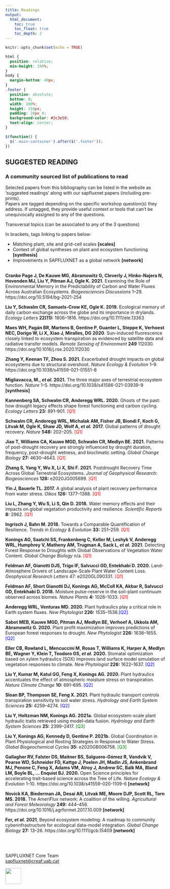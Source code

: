 ```yaml
---
title: Readings
output: 
  html_document:
    toc: true
    toc_float: true
    toc_depth: 2
---
```

<style>
.title{
    display: none;
}
.tocify-extend-page { 
  height: 100px !important;
}
</style>

```r
knitr::opts_chunk$set(echo = TRUE)
```

```css
html {
  position: relative;
  min-height: 100%;
}
body {
  margin-bottom: 40px;
}
.footer {
  position: absolute;
  bottom: 0;
  width: 100%;
  height: 150px;
  padding: 20px 0;
  background-color: #2c3e50;
  text-align: center;
}
```

```js
$(function() {
  $('.main-container').after($('.footer'));
})
```
<style>
body {
text-align: left}
.tocify-extend-page { 
  height: 50px !important;
}
</style>

## SUGGESTED READING

### A community sourced list of publications to read

Selected papers from this bibliography can be listed in the website as ‘suggested readings’ along with our sapfluxnet papers (including pre-prints). 
<br>
Papers are tagged depending on the specific workshop question(s) they address. If untagged, they provide useful context or tools that can’t be unequivocally assigned to any of the questions. 

Transversal topics (can be associated to any of the 3 questions) 

In brackets, tags linking to papers below:

  +   Matching plant, site and grid-cell scales <b>[scales]</b>
  +   Context of global syntheses on plant and ecosystem functioning <b>[synthesis]</b>
  +   Improvements in SAPFLUXNET as a global network <b>[network]</b>
<br>
<br>

<b>Cranko Page J, De Kauwe MG, Abramowitz G, Cleverly J, Hinko-Najera N, Hovenden MJ, Liu Y, Pitman AJ, Ogle K. 2021.</b> Examining the Role of Environmental Memory in the Predictability of Carbon and Water Fluxes Across Australian Ecosystems. <em>Biogeosciences Discussions</em> 1–29. https://doi.org/10.5194/bg-2021-254 

<b>Liu Y, Schwalm CR, Samuels-Crow KE, Ogle K. 2019.</b> Ecological memory of daily carbon exchange across the globe and its importance in drylands. <em>Ecology Letters</em> <b>22(11):</b> 1806–1816. https://doi.org/10.1111/ele.13363 

<b>Maes WH, Pagán BR, Martens B, Gentine P, Guanter L, Steppe K, Verhoest NEC, Dorigo W, Li X, Xiao J, Miralles, DG 2020</b>. Sun-induced fluorescence closely linked to ecosystem transpiration as evidenced by satellite data and radiative transfer models. <em>Remote Sensing of Environment</em> <b>249</b> 112030. https://doi.org/10.1016/j.rse.2020.112030 

<b>Zhang Y, Keenan TF, Zhou S. 2021.</b> Exacerbated drought impacts on global ecosystems due to structural overshoot. <em>Nature Ecology & Evolution</em> 1–9. https://doi.org/10.1038/s41559-021-01551-8 

<b>Migliavacca, M., <em>et al.</em> 2021.</b> The three major axes of terrestrial ecosystem function. <em>Nature</em> 1–5. https://doi.org/10.1038/s41586-021-03939-9 <b>[synthesis]</b>

<b>Kannenberg SA, Schwalm CR, Anderegg WRL. 2020.</b> Ghosts of the past: how drought legacy effects shape forest functioning and carbon cycling. <em>Ecology Letters</em> <b>23:</b> 891–901. <span style="color: red;">[Q1]</span> 

<b>Schwalm CR, Anderegg WRL, Michalak AM, Fisher JB, Biondi F, Koch G, Litvak M, Ogle K, Shaw JD, Wolf A, <em>et al.</em> 2017.</b> Global patterns of drought recovery. <em>Nature</em> <b>548:</b> 202–205. <span style="color: red;">[Q1]</span> 

<b>Jiao T, Williams CA, Kauwe MGD, Schwalm CR, Medlyn BE. 2021.</b> Patterns of post-drought recovery are strongly influenced by drought duration, frequency, post-drought wetness, and bioclimatic setting. <em>Global Change Biology</em> <b>27:</b> 4630–4643. <span style="color: red;">[Q1]</span> 

<b>Zhang S, Yang Y, Wu X, Li X, Shi F. 2021.</b> Postdrought Recovery Time Across Global Terrestrial Ecosystems. <em>Journal of Geophysical Research: Biogeosciences</em> <b>126:</b> e2020JG005699. <span style="color: red;">[Q1]</span> 

<b>Yin J, Bauerle TL. 2017.</b> A global analysis of plant recovery performance from water stress. <em>Oikos</em> <b>126:</b> 1377–1388. <span style="color: red;">[Q1]</span> 

<b>Liu L, Zhang Y, Wu S, Li S, Qin D. 2018.</b> Water memory effects and their impacts on global vegetation productivity and resilience. <em>Scientific Reports</em> <b>8:</b> 2962. <span style="color: red;">[Q1]</span> 

<b>Ingrisch J, Bahn M. 2018.</b> Towards a Comparable Quantification of Resilience. <em>Trends in Ecology & Evolution</em> <b>33:</b> 251–259. <span style="color: red;">[Q1]</span> 

<b>Konings AG, Saatchi SS, Frankenberg C, Keller M, Leshyk V, Anderegg WRL, Humphrey V, Matheny AM, Trugman A, Sack L, <em>et al.</em> 2021.</b> Detecting Forest Response to Droughts with Global Observations of Vegetation Water Content. <em>Global Change Biology</em> n/a. <span style="color: red;">[Q1]</span> 

<b>Feldman AF, Gianotti DJS, Trigo IF, Salvucci GD, Entekhabi D. 2020.</b> Land-Atmosphere Drivers of Landscape-Scale Plant Water Content Loss. <em>Geophysical Research Letters</em> 47:</b> e2020GL090331. <span style="color: red;">[Q1]</span> 

<b>Feldman AF, Short Gianotti DJ, Konings AG, McColl KA, Akbar R, Salvucci GD, Entekhabi D. 2018.</b> Moisture pulse-reserve in the soil-plant continuum observed across biomes. <em>Nature Plants</em> <b>4:</b> 1026–1033. <span style="color: red;">[Q1]</span> 

<b>Anderegg WRL, Venturas MD. 2020.</b> Plant hydraulics play a critical role in Earth system fluxes. <em>New Phytologist</em> <b>226:</b> 1535–1538.<span style="color: blue;">[Q2]</span> 

<b>Sabot MEB, Kauwe MGD, Pitman AJ, Medlyn BE, Verhoef A, Ukkola AM, Abramowitz G. 2020.</b> Plant profit maximization improves predictions of European forest responses to drought. <em>New Phytologist</em> <b>226:</b> 1638–1655. <span style="color: blue;">[Q2]</span> 

<b>Eller CB, Rowland L, Mencuccini M, Rosas T, Williams K, Harper A, Medlyn BE, Wagner Y, Klein T, Teodoro GS, <em>et al.</em> 2020.</b> Stomatal optimization based on xylem hydraulics (SOX) improves land surface model simulation of vegetation responses to climate. <em>New Phytologist</em> <b>226:</b> 1622–1637. <span style="color: blue;">[Q2]</span> 

<b>Liu Y, Kumar M, Katul GG, Feng X, Konings AG. 2020.</b> Plant hydraulics accentuates the effect of atmospheric moisture stress on transpiration. <em>Nature Climate Change</em> <b>10:</b> 691–695. <span style="color: blue;">[Q2]</span> 

<b>Sloan BP, Thompson SE, Feng X. 2021.</b> Plant hydraulic transport controls transpiration sensitivity to soil water stress. <em>Hydrology and Earth System Sciences</em> <b>25:</b> 4259–4274. <span style="color: blue;">[Q2]</span> 

<b>Liu Y, Holtzman NM, Konings AG. 2021a.</b> Global ecosystem-scale plant hydraulic traits retrieved using model–data fusion. <em>Hydrology and Earth System Sciences</em> <b>25:</b> 2399–2417. <span style="color: green;">[Q3]</span> 

<b>Liu Y, Konings AG, Kennedy D, Gentine P. 2021b.</b> Global Coordination in Plant Physiological and Rooting Strategies in Response to Water Stress. <em>Global Biogeochemical Cycles</em> <b>35:</b> e2020GB006758. <span style="color: green;">[Q3]</span> 

<b>Gallagher RV, Falster DS, Maitner BS, Salguero-Gómez R, Vandvik V, Pearse WD, Schneider FD, Kattge J, Poelen JH, Madin JS, Ankenbrand MJ, Penone C, Feng X, Adams VM, Alroy J, Andrew SC, Balk MA, Bland LM, Boyle BL, … Enquist BJ. 2020.</b> Open Science principles for accelerating trait-based science across the Tree of Life. <em>Nature Ecology & Evolution</em> 1–10. https://doi.org/10.1038/s41559-020-1109-6 <b>[network]</b> 

<b>Novick KA, Biederman JA, Desai AR, Litvak ME, Moore DJP, Scott RL, Torn MS. 2018.</b> The AmeriFlux network: A coalition of the willing. <em>Agricultural and Forest Meteorology</em> <b>249:</b> 444–456. https://doi.org/10.1016/j.agrformet.2017.10.009 <b>[network]</b> 

<b>Fer, <em>et al.</em> 2021</b>, Beyond ecosystem modeling: A roadmap to community cyberinfrastructure for ecological data-model integration. <em>Global Change Biology</em> <b>27:</b> 13–26. https://doi.org/10.1111/gcb.15409 <b>[network]</b> 

<br>
<br>

::: {.footer .text-muted .bg-info}
 <p>SAPFLUXNET Core Team<br>
 <a href="mailto:sapfluxnet@creaf.uab.cat">sapfluxnet@creaf.uab.cat</a></p>
 <img src="images/CREAF SO - logo pluma_blanca ENG.png" alt="" height = "50">
:::